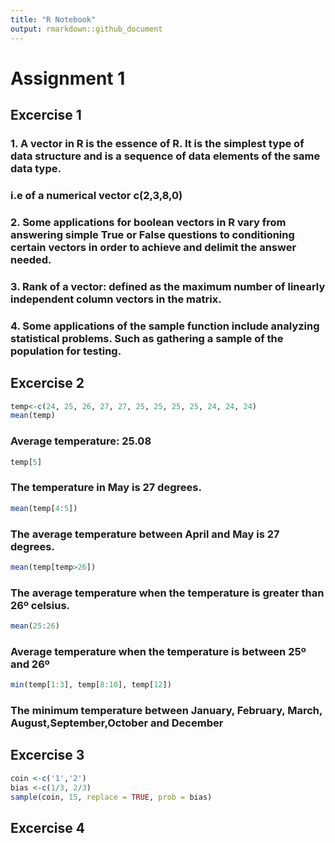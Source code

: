 ```yaml
---
title: "R Notebook"
output: rmarkdown::github_document
---
```


# Assignment 1

## Excercise 1

### 1. A vector in R is the essence of R. It is the simplest type of data structure and is a sequence of data elements of the same data type.
### i.e of a numerical vector c(2,3,8,0)

### 2. Some applications for boolean vectors in R vary from answering simple True or False questions to conditioning certain vectors in order to achieve and delimit the answer needed.

### 3. Rank of a vector: defined as the maximum number of linearly independent column vectors in the matrix.

### 4. Some applications of the sample function include analyzing statistical problems. Such as gathering a sample of the population for testing.

## Excercise 2

```r
temp<-c(24, 25, 26, 27, 27, 25, 25, 25, 25, 24, 24, 24)
mean(temp)
```
### Average temperature: 25.08
```r
temp[5]
```
### The temperature in May is 27 degrees.
```r
mean(temp[4:5])
```
### The average temperature between April and May is 27 degrees.
```r
mean(temp[temp>26])
```
### The average temperature when the temperature is greater than 26º celsius.
```r
mean(25:26)
```

### Average temperature when the temperature is between 25º and 26º
```r
min(temp[1:3], temp[8:10], temp[12])
```

### The minimum temperature between January, February, March, August,September,October and December

## Excercise 3

```r
coin <-c('1','2')  
bias <-c(1/3, 2/3)
sample(coin, 15, replace = TRUE, prob = bias)
```

## Excercise 4
